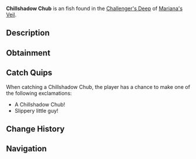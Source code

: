 {{FishInfobox
|image          = Chillshadow Chub.png
|rarity         = Uncommon
|sea            = First Sea
|location       = [[Challenger's Deep]]
|sublocation    = 
|sources        = Fishing Rod
|radar_location = 
|xp             = 100
|weather        = Clear
|time           = Day
|season         = 
|bait           = Insect
|base_weight    = 1.6
|base_value     = 100
|weight_range   = 1
|base_chance    = 45
|base_resil     = 70
}}
'''Chillshadow Chub''' is an {{Rarity|Uncommon}} fish found in the [[Challenger's Deep]] of [[Mariana's Veil]].

== Description ==
{{Description|A small fish that blends into the icy shadows of the deep.|Bestiary Entry}}

== Obtainment ==
{{Description|Found in areas with heavy ice cover, especially under clear skies.|Bestiary Hint}}
{{Fish Availability|
Mariana's Veil/Challenger's Deep
|top_rods      = 
Rapid Rod\233365.45\55882.26;
Firefly Rod\226602.13\55018.63;
Fungal Rod\223420.19\56927.17;
Adventurer's Rod\221648.22\53428.76;
Firework Rod\220919.49\38408.22;
Training Rod\192857.14\66902.65;
Antler Rod\206537.84\52625.57;
Nocturnal Rod\134569.84\80383.46;
Fast Rod\212183.54\58610.14;
Plastic Rod\161244.77\47407.26;
Astralhook Rod\220795.47\51562.72;
No-Life Rod\213737.8\47592.93;
Ethereal Prism Rod\212933.84\50298.63;
Seraphic Rod\212087.09\47225.36;
Avalanche Rod\210078.58\33055.6;
Depthseeker Rod\208717.45\36868.73;
Verdant Shear Rod\200105.13\40369.36;
Challenger's Rod\194273.22\43258.76;
Rod Of The Forgotten Fang\193682.79\43127.29;
Blazebringer Rod\192627.32\42894.55;
Free Spirit Rod\187666.7\41789.91;
Zeus Rod\183660.15\40256.01;
Volcanic Rod\179339.34\30549.97;
Rod Of The Depths\175942.28\39177.01;
Trident Rod\171306.13\33513.54;
Rod Of The Exalted One\165259.92\36798.37;
Steady Rod\117297.66\24264.79
|recommended   = No-Life Rod
}}

== Catch Quips ==
When catching a Chillshadow Chub, the player has a chance to make one of the following exclamations:
* A Chillshadow Chub!
* Slippery little guy!

== Change History ==
{{Change History|{{subst:Current Version}}}}

== Navigation ==
{{Fish Navbox|Challenger's Deep}}